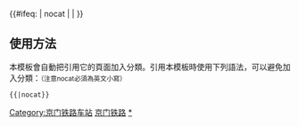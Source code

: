 {{鐵道路線|
| 模板名稱 = 京门铁路
| 名稱 = [[京门铁路]]
| 代表色 = #0033c9
| Logo = [[File:China_Railways.svg|17px]]
| 背景顏色 = #FFFFFF
| 車站列表 = [[五路站|五路]] - [[西黄村站 (铁路)|西黄村]] - <s>苹果园乘降所</s> - [[石景山站|石景山]] - [[三家店站|三家店]] - [[门头沟站|门头沟]] - [[野溪站|野溪]] - [[28K乘降所|<s>28K</s>]] - [[丁家滩站|丁家滩]] - [[韭园站|韭园]] - [[色树坟站|色树坟]] - [[王平村站|<s>王平村</s>]] - [[落坡岭站|落坡岭]] - [[清水涧站|清水涧]] - [[大台站|大台]] - [[木城涧站|木城涧]] 
|注释=北京郊游列车（1999年-2004年）的郊游5/6号线路曾在距离[[北京地铁1号线|地铁1号线]]苹果园站南出口50米处设乘降所<!--http://bj.sina.com.cn/t/2001-04-23/12872.shtml-->，另见[[北京市郊铁路#历史|北京市郊铁路]]条目的“历史”部分。
}}
<includeonly>{{#ifeq: {{{1}}} | nocat | <!--空--> | [[Category:京门铁路车站]] }}</includeonly><noinclude>

==使用方法==
本模板會自動把引用它的頁面加入分類。引用本模板時使用下列語法，可以避免加入分類：<small>（注意nocat必須為英文小寫）</small>
 <nowiki>{{</nowiki>{{PAGENAME}}<nowiki>|nocat}}</nowiki>
[[Category:中國鐵路路線模板|京门铁路]]
[[Category:京门铁路车站|*]]
</noinclude>